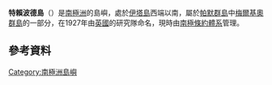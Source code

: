 {{Coord|64|19|S|62|57|W||display=title}}

'''特賴波德島'''（{{lang-en|Tripod Island}}）是[[南極洲|南極洲]]的島嶼，處於[[伊塔島|伊塔島]]西端以南，屬於[[帕默群島|帕默群島]]中[[梅爾基奧群島|梅爾基奧群島]]的一部分，在1927年由[[英國|英國]]的研究隊命名，現時由[[南極條約體系|南極條約體系]]管理。

==參考資料==
{{usgs-gazetteer}}

{{Antarctica-geo-stub}}
[[Category:南極洲島嶼|Category:南極洲島嶼]]